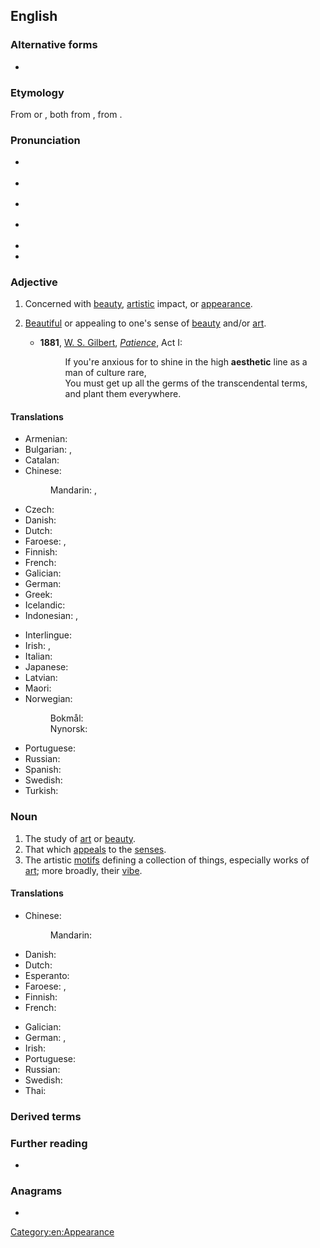 {{also|æsthetic}}
==English==

===Alternative forms===
* {{alter|en|æsthetic|esthetic}}

===Etymology===
From {{der|en|de|Ästhetik}} or {{der|en|fr|esthétique}}, both from {{der|en|grc|αἰσθητικός||of sense perception}}, from {{m|grc|αἰσθάνομαι||I feel}}.

===Pronunciation===
* {{a|Conservative RP}} {{IPA|en|/es.ˈθe.tɪk/|/iːs.ˈθe.tɪk/}}
* {{a|Contemporary RP}} {{IPA|en|/ɛs.ˈθɛ.tɪk/}}
* {{a|UK}} {{IPA|en|/ɪs.ˈθe.tɪk/|/iːs.ˈθe.tɪk/}}
* {{a|General American}} {{IPA|en|/ɛs.ˈθɛ.tɪk/}}
* {{audio|en|en-us-aesthetic.ogg|Audio (US)}}
* {{rhymes|en|ɛtɪk}}

===Adjective===
{{en-adj}}

# Concerned with [[beauty]], [[artistic]] impact, or [[appearance]].
# {{lb|en|nonstandard}} [[beautiful|Beautiful]] or appealing to one's sense of [[beauty]] and/or [[art]].
#: {{ux|en|It works well enough, but the shabby exterior offends his '''aesthetic''' sensibilities.}}
#* '''1881''', [[w:W. S. Gilbert|W. S. Gilbert]], ''[[w:Patience (opera)|Patience]]'', Act I:
#*: If you're anxious for to shine in the high '''aesthetic''' line as a man of culture rare,<br>You must get up all the germs of the transcendental terms, and plant them everywhere.
#: {{syn|en|aesthetical|esthetic|tasteful}}
#: {{ant|en|inaesthetic|unaesthetic}}

====Translations====
{{trans-top|concerned with beauty}}
* Armenian: {{t|hy|գեղագիտական}}
* Bulgarian: {{t+|bg|естетичен}}, {{t+|bg|изящен}}
* Catalan: {{t+|ca|estètic}}
* Chinese:
*: Mandarin: {{t+|zh|講究}}, {{t+|zh|讲究|tr=jiǎngjiu}}
* Czech: {{t+|cs|estetický|m}}
* Danish: {{t|da|æstetisk}}
* Dutch: {{t+|nl|esthetisch}}
* Faroese: {{t|fo|fagurfrøðiligur}}, {{t|fo|listfrøðiligur}}
* Finnish: {{t+|fi|esteettinen}}
* French: {{t+|fr|esthétique}}
* Galician: {{t|gl|estético|m}}
* German: {{t+|de|ästhetisch}}
* Greek: {{t+|el|αισθητικός|m}}
* Icelandic: {{t|is|sjónrænn|m}}
* Indonesian: {{t+|id|estetik}}, {{t+|id|estetis}}
{{trans-mid}}
* Interlingue: {{t|ie|estetic}}
* Irish: {{t|ga|aeistéitiúil}}, {{t|ga|aeistéitice}}
* Italian: {{t+|it|estetico}}
* Japanese: {{t|ja|美的|tr=びてきな, biteki na|alt=美的な}}
* Latvian: {{t|lv|estētisks}}
* Maori: {{t|mi|rerehua}}
* Norwegian:
*: Bokmål: {{t+|nb|estetisk}}
*: Nynorsk: {{t|nn|estetisk}}
* Portuguese: {{t+|pt|estético}}
* Russian: {{t+|ru|эстети́ческий}}
* Spanish: {{t+|es|estético|m}}
* Swedish: {{t+|sv|estetisk}}
* Turkish: {{t+|tr|estetik}}
{{trans-bottom}}

===Noun===
{{en-noun}}

# The study of [[art]] or [[beauty]].
# That which [[appeal]]s to the [[sense]]s.
# The artistic [[motifs]] defining a collection of things, especially works of [[art]]; more broadly, their [[vibe]].
#: {{ux|en|Her most recent works have this quirky, half-serious 90's teen culture-inspired '''aesthetic'''.}}
#: {{ux|en|I really like the goth '''aesthetic''' you've got going there.}}

====Translations====
{{trans-see|the study of art or beauty|aesthetics}}

{{trans-top|that which appeals to the senses}}
* Chinese:
*: Mandarin: {{t-needed|cmn}}
* Danish: {{t|da|æstetik|c}}
* Dutch: {{t+|nl|esthetische|n}}
* Esperanto: {{t-needed|eo}}
* Faroese: {{t|fo|fagurfrøði|f}}, {{t|fo|listfrøði|f}}
* Finnish: {{t+|fi|estetiikka}}
* French: {{t+|fr|esthétique|f}}
{{trans-mid}}
* Galician: {{t|gl|estética|f}}
* German: {{t+|de|Ästhetik|f}}, {{t+|de|Schönheit|f}}
* Irish: {{t|ga|aeistéitiúil}}
* Portuguese: {{t+|pt|estética|f}}
* Russian: {{t+|ru|эсте́тика|f}}
* Swedish: {{t+|sv|estetik}}
* Thai: {{t-needed|th}}
{{trans-bottom}}

===Derived terms===
{{der3|en|aesthete|aesthetically|aesthetician|aesthetics|aesthetisation}}

===Further reading===
* {{R:Keywords|page=31}}

===Anagrams===
* {{anagrams|en|a=aceehistt|cheatiest}}

[[Category:en:Appearance]]